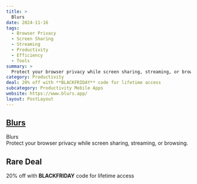 ```yaml
---
title: >
  Blurs
date: 2024-11-16
tags:
  - Browser Privacy
  - Screen Sharing
  - Streaming
  - Productivity
  - Efficiency
  - Tools
summary: >
  Protect your browser privacy while screen sharing, streaming, or browsing.
category: Productivity
deal: 20% off with **BLACKFRIDAY** code for lifetime access
subcategory: Productivity Mobile Apps
website: https://www.blurs.app/
layout: PostLayout
---
```


## [Blurs](https://www.blurs.app/)

Blurs <br/>
Protect your browser privacy while screen sharing, streaming, or browsing.

## Rare Deal

20% off with **BLACKFRIDAY** code for lifetime access
